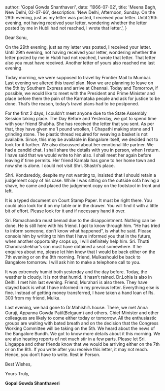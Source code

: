 
  author: 'Gopal Gowda Shanthaveri',
  date: '1966-07-02',
  title: 'Meena Bagh, New Delhi, 02-07-66',
  description:
    'New Delhi, Afternoon, Sunday. On the 29th evening, just as my letter was posted, I received your letter. Until 29th evening, not having received your letter, wondering whether the letter posted by me in Hubli had not reached, I wrote that letter.',
}


Dear Sonu,

On the 29th evening, just as my letter was posted, I received your letter. Until 29th evening, not having received your letter, wondering whether the letter posted by me in Hubli had not reached, I wrote that letter. That letter also you must have received. Another letter of yours also reached me last evening.

Today morning, we were supposed to travel by Frontier Mail to Mumbai. Last evening we altered this travel plan. Now we are planning to leave on the 5th by Southern Express and arrive at Chennai. Today and Tomorrow, if possible, we would like to meet with the President and Prime Minister and place before them the pain of the Karnataka people and ask for justice to be done. That’s the reason, today’s travel plans had to be postponed.

For the first 2 days, I couldn’t meet anyone due to the State Assembly Session taking place. The Day Before and Yesterday, we got to spend time with your friend Shubha. She has received the letter that you sent. As per that, they have given me 1 pound woollen, 1 Chapathi making stone and 1 grinding stone. The plastic thread required for weaving a basket is not available. Since, this may be available in Bangalore itself, we decided not to look for it further. We also discussed about her emotional life partner. We had a candid chat. I shall share the details with you in person, when I return. I have said that we would write to him also. I shall meet her again before leaving if time permits. Her friend Kamala has gone to her home town and now she is alone. I could not visit Shri. Shastri’s place.

Shri. Kondareddy, despite my not wanting to, insisted that I should retain a judgement copy of his case. While I was sitting on the outside sofa having a shave, he came and placed the judgement copy on the footstool in front and left.

It is a typed document on Court Stamp Paper. It must be right there. You could also look for it on my table or in the drawer. You will find it with a little bit of effort. Please look for it and if necessary hand it over.

Sri. Ramachandra must bemad due to the disappointment. Nothing can be done. He is still here with his friend. I got to know through him. “He has tried to inform someone, don’t know what happened”, is what he said. Please console him by writing to him that I have informed you that in the future, when another opportunity crops up, I will definitely help him. Sri. Thutti Chandrashekhar’s son must have obtained a seat somewhere. If he enquires about me, please let him know that I would be back either on the 7th evening or on the 8th morning. Friend, Mulkashould be back to Bangalore tomorrow. I will ask him to make a telephone call to you.

It was extremely humid both yesterday and the day before. Today, the weather is cloudy. It is not that humid. It hasn’t rained. Dr.Lohia is also in Delhi. I met him last evening. Friend, Murahari is also there. They have stayed back is what I have informed in my previous letter. Everything else is fine. Instead of getting money transferred, I have taken a hand loan of Rs. 300 from my friend, Mulka.

Last evening, we had gone to Dr.Mahishi’s house. There, we met Anna Guruji, Appanna Gowda Patil(Belgaum) and others. Chief Minister and other colleagues are likely to come either today or tomorrow. All the enthusiastic groups are waiting with bated breath and on the decision that the Congress Working Committee will be taking on the 5th. We heard about the news of the Bangalore Bundh. We got to know more details about it this morning. We are also hearing reports of not much stir in a few parts. Please let Sri. Lingappa and other friends know that we would be arriving either on the 7th or on the 8th. If you write after you receive this letter, it may not reach. Hence, you don’t have to write. Rest in Person.

Best Wishes,

Yours Truly,

**Gopal Gowda Shanthaveri**
